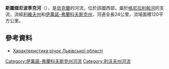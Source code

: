 {{refimprove|time=2018-04-17T12:59:18+00:00}}
'''斯圖傑尼波季克河'''（{{lang-uk|Студений Потік}}），是[[烏克蘭|烏克蘭]]的河流，位於該國西部，屬於[[格尼拉利帕河|格尼拉利帕河]]的支流，流經[[利維夫州|利維夫州]]和[[伊萬諾-弗蘭科夫斯克州|伊萬諾-弗蘭科夫斯克州]]，河道全長24公里，流域面積120平方公里。

==參考資料==
* [http://oblwodgosp.lviv.ua/files/pi4ku.doc Характеристика річок Львівської області]{{dead link|date=2017年12月 |bot=InternetArchiveBot |fix-attempted=yes }}

{{DEFAULTSORT:Студений Потік}}
[[Category:伊萬諾-弗蘭科夫斯克州河流|Category:伊萬諾-弗蘭科夫斯克州河流]]
[[Category:利沃夫州河流|Category:利沃夫州河流]]


{{Ukraine-river-stub}}